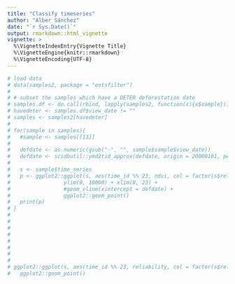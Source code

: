```yaml
---
title: "Classify timeseries"
author: "Alber Sánchez"
date: "`r Sys.Date()`"
output: rmarkdown::html_vignette
vignette: >
  %\VignetteIndexEntry{Vignette Title}
  %\VignetteEngine{knitr::rmarkdown}
  %\VignetteEncoding{UTF-8}
---
```




```r
# load data
# data(samples2, package = "eotsfilter")
# 
# # subset the samples which have a DETER deforestation date
# samples.df <- do.call(rbind, lapply(samples2, function(x){x$sample}))
# havedeter <- samples.df$view_date != ""
# samples <- samples2[havedeter]
# 
# for(sample in samples){
#   #sample <- samples[[13]]
#   
#   defdate <- as.numeric(gsub("-", "", sample$sample$view_date))
#   defdate <- scidbutil::ymd2tid_approx(defdate, origin = 20000101, period = 16, yearly = T)
#   
#   s <- sample$time_series
#   p <- ggplot2::ggplot(s, aes(time_id %% 23, ndvi, col = factor(s$reliability))) +
#                 ylim(0, 10000) + xlim(0, 23) + 
#                 #geom_vline(xintercept = defdate) + 
#                 ggplot2::geom_point()  
#   print(p)
# }
# 
# 
# 
# 
# 
# 
# 
# 
# ggplot2::ggplot(s, aes(time_id %% 23, reliability, col = factor(s$reliability))) +
#   ggplot2::geom_point()  


  ```
